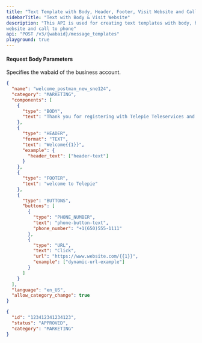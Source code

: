 ```yaml
---
title: "Text Template with Body, Header, Footer, Visit Website and Call to Phone"
sidebarTitle: "Text with Body & Visit Website"
description: "This API is used for creating text templates with body, header,footer, Visit
website and call to phone"
api: "POST /v3/{wabaid}/message_templates"
playground: true
---
```


#### Request Body Parameters

<ParamField path="wabaid" type="string" required>
  Specifies the wabaid of the business account.
</ParamField>

<CodeGroup>

```json SampleRequest.json
{
  "name": "welcome_postman_new_sne124",
  "category": "MARKETING",
  "components": [
    {
      "type": "BODY",
      "text": "Thank you for registering with Telepie Teleservices and providing consent to receive notifications using WhatsApp. \\r\\n\\r\\nWe request you to kindly save this number.\\r\\n\\r\\nTo get started, please type help*.\\r\\nYou can reply with STOP* anytime you wish to stop communication through this channel."
    },
    {
      "type": "HEADER",
      "format": "TEXT",
      "text": "Welcome{{1}}",
      "example": {
        "header_text": ["header-text"]
      }
    },
    {
      "type": "FOOTER",
      "text": "welcome to Telepie"
    },
    {
      "type": "BUTTONS",
      "buttons": [
        {
          "type": "PHONE_NUMBER",
          "text": "phone-button-text",
          "phone_number": "+1(650)555-1111"
        },
        {
          "type": "URL",
          "text": "Click",
          "url": "https://www.website.com/{{1}}",
          "example": ["dynamic-url-example"]
        }
      ]
    }
  ],
  "language": "en_US",
  "allow_category_change": true
}
```

```json SampleResponse.json
{
  "id": "123412341234123",
  "status": "APPROVED",
  "category": "MARKETING"
}
```

</CodeGroup>
